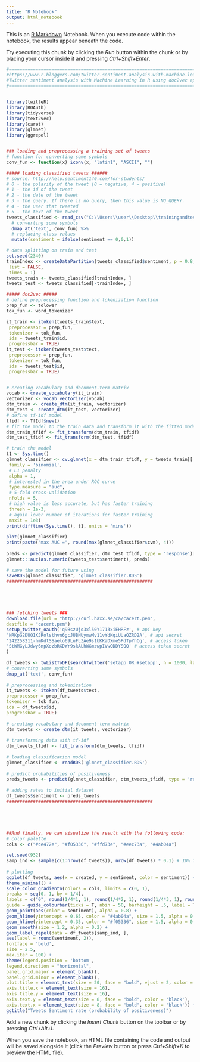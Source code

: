 ```yaml
---
title: "R Notebook"
output: html_notebook
---
```


This is an [R Markdown](http://rmarkdown.rstudio.com) Notebook. When you execute code within the notebook, the results appear beneath the code. 

Try executing this chunk by clicking the *Run* button within the chunk or by placing your cursor inside it and pressing *Ctrl+Shift+Enter*. 

```r
#========================================================================================================
#https://www.r-bloggers.com/twitter-sentiment-analysis-with-machine-learning-in-r-using-doc2vec-approach/
#Twitter sentiment analysis with Machine Learning in R using doc2vec approach
#========================================================================================================


library(twitteR)
library(ROAuth)
library(tidyverse)
library(text2vec)
library(caret)
library(glmnet)
library(ggrepel)


### loading and preprocessing a training set of tweets
# function for converting some symbols
conv_fun <- function(x) iconv(x, "latin1", "ASCII", "")

##### loading classified tweets ######
# source: http://help.sentiment140.com/for-students/
# 0 - the polarity of the tweet (0 = negative, 4 = positive)
# 1 - the id of the tweet
# 2 - the date of the tweet
# 3 - the query. If there is no query, then this value is NO_QUERY.
# 4 - the user that tweeted
# 5 - the text of the tweet
tweets_classified <- read_csv("C:\\Users\\user\\Desktop\\trainingandtestdata\\training.1600000.processed.noemoticon.csv", col_names = c('sentiment', 'id', 'date', 'query', 'user', 'text')) %>%
  # converting some symbols
  dmap_at('text', conv_fun) %>%
  # replacing class values
  mutate(sentiment = ifelse(sentiment == 0,0,1))

# data splitting on train and test
set.seed(2340)
trainIndex <- createDataPartition(tweets_classified$sentiment, p = 0.8, 
 list = FALSE, 
 times = 1)
tweets_train <- tweets_classified[trainIndex, ]
tweets_test <- tweets_classified[-trainIndex, ]

##### doc2vec #####
# define preprocessing function and tokenization function
prep_fun <- tolower
tok_fun <- word_tokenizer

it_train <- itoken(tweets_train$text, 
 preprocessor = prep_fun, 
 tokenizer = tok_fun,
 ids = tweets_train$id,
 progressbar = TRUE)
it_test <- itoken(tweets_test$text, 
 preprocessor = prep_fun, 
 tokenizer = tok_fun,
 ids = tweets_test$id,
 progressbar = TRUE)


# creating vocabulary and document-term matrix
vocab <- create_vocabulary(it_train)
vectorizer <- vocab_vectorizer(vocab)
dtm_train <- create_dtm(it_train, vectorizer)
dtm_test <- create_dtm(it_test, vectorizer)
# define tf-idf model
tfidf <- TfIdf$new()
# fit the model to the train data and transform it with the fitted model
dtm_train_tfidf <- fit_transform(dtm_train, tfidf)
dtm_test_tfidf <- fit_transform(dtm_test, tfidf)

# train the model
t1 <- Sys.time()
glmnet_classifier <- cv.glmnet(x = dtm_train_tfidf, y = tweets_train[['sentiment']], 
 family = 'binomial', 
 # L1 penalty
 alpha = 1,
 # interested in the area under ROC curve
 type.measure = "auc",
 # 5-fold cross-validation
 nfolds = 5,
 # high value is less accurate, but has faster training
 thresh = 1e-3,
 # again lower number of iterations for faster training
 maxit = 1e3)
print(difftime(Sys.time(), t1, units = 'mins'))
 
plot(glmnet_classifier)
print(paste("max AUC =", round(max(glmnet_classifier$cvm), 4)))
 
preds <- predict(glmnet_classifier, dtm_test_tfidf, type = 'response')[ ,1]
glmnet:::auc(as.numeric(tweets_test$sentiment), preds)
 
# save the model for future using
saveRDS(glmnet_classifier, 'glmnet_classifier.RDS')
#######################################################





### fetching tweets ###
download.file(url = "http://curl.haxx.se/ca/cacert.pem",
destfile = "cacert.pem")
setup_twitter_oauth('q9BszUjo3xl50Y1713xiEHRFz', # api key
'NRKpG2DUQ1KJRolsthvn6gcJUBNUymwMv11vYdKqiUUaQZRD2A', # api secret
'242258211-hmKdtSSaelo69LuFLZAe9s1bKKaDXme5PdTpYhCg', # access token
'StWMGyLJdwy6npXozbRXDWr9skALhWGmzwpIVwQDDYSQQ' # access token secret
)
 
df_tweets <- twListToDF(searchTwitter('setapp OR #setapp', n = 1000, lang = 'en')) %>%
# converting some symbols
dmap_at('text', conv_fun)
 
# preprocessing and tokenization
it_tweets <- itoken(df_tweets$text,
preprocessor = prep_fun,
tokenizer = tok_fun,
ids = df_tweets$id,
progressbar = TRUE)
 
# creating vocabulary and document-term matrix
dtm_tweets <- create_dtm(it_tweets, vectorizer)
 
# transforming data with tf-idf
dtm_tweets_tfidf <- fit_transform(dtm_tweets, tfidf)
 
# loading classification model
glmnet_classifier <- readRDS('glmnet_classifier.RDS')
 
# predict probabilities of positiveness
preds_tweets <- predict(glmnet_classifier, dtm_tweets_tfidf, type = 'response')[ ,1]
 
# adding rates to initial dataset
df_tweets$sentiment <- preds_tweets
#######################################################





##And finally, we can visualize the result with the following code:
# color palette
cols <- c("#ce472e", "#f05336", "#ffd73e", "#eec73a", "#4ab04a")
 
set.seed(932)
samp_ind <- sample(c(1:nrow(df_tweets)), nrow(df_tweets) * 0.1) # 10% for labeling
 
# plotting
ggplot(df_tweets, aes(x = created, y = sentiment, color = sentiment)) +
theme_minimal() +
scale_color_gradientn(colors = cols, limits = c(0, 1),
breaks = seq(0, 1, by = 1/4),
labels = c("0", round(1/4*1, 1), round(1/4*2, 1), round(1/4*3, 1), round(1/4*4, 1)),
guide = guide_colourbar(ticks = T, nbin = 50, barheight = .5, label = T, barwidth = 10)) +
geom_point(aes(color = sentiment), alpha = 0.8) +
geom_hline(yintercept = 0.65, color = "#4ab04a", size = 1.5, alpha = 0.6, linetype = "longdash") +
geom_hline(yintercept = 0.35, color = "#f05336", size = 1.5, alpha = 0.6, linetype = "longdash") +
geom_smooth(size = 1.2, alpha = 0.2) +
geom_label_repel(data = df_tweets[samp_ind, ],
aes(label = round(sentiment, 2)),
fontface = 'bold',
size = 2.5,
max.iter = 100) +
theme(legend.position = 'bottom',
legend.direction = "horizontal",
panel.grid.major = element_blank(),
panel.grid.minor = element_blank(),
plot.title = element_text(size = 20, face = "bold", vjust = 2, color = 'black', lineheight = 0.8),
axis.title.x = element_text(size = 16),
axis.title.y = element_text(size = 16),
axis.text.y = element_text(size = 8, face = "bold", color = 'black'),
axis.text.x = element_text(size = 8, face = "bold", color = 'black')) +
ggtitle("Tweets Sentiment rate (probability of positiveness)")

```

Add a new chunk by clicking the *Insert Chunk* button on the toolbar or by pressing *Ctrl+Alt+I*.

When you save the notebook, an HTML file containing the code and output will be saved alongside it (click the *Preview* button or press *Ctrl+Shift+K* to preview the HTML file).
